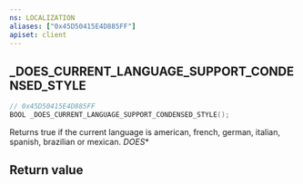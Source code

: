 ```yaml
---
ns: LOCALIZATION
aliases: ["0x45D50415E4D885FF"]
apiset: client
---
```

## _DOES_CURRENT_LANGUAGE_SUPPORT_CONDENSED_STYLE

```c
// 0x45D50415E4D885FF
BOOL _DOES_CURRENT_LANGUAGE_SUPPORT_CONDENSED_STYLE();
```

Returns true if the current language is american, french, german, italian, spanish, brazilian or mexican.
_DOES_*


## Return value